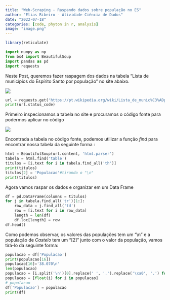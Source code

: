 ```yaml
---
title: "Web-Scraping - Raspando dados sobre população no ES"
author: "Elias Ribeiro - Atividade Ciência de Dados"
date: "2022-07-18"
categories: [code, phyton in r, analysis]
image: "image.png"
---
```


```r
library(reticulate)
```

```python
import numpy as np
from bs4 import BeautifulSoup
import pandas as pd
import requests
```

Neste Post, queremos fazer raspagem dos dados na tabela "Lista de municípios do Espírito Santo por população" no site abaixo.

![](images/paste-9EC51473.png)

```python
url = requests.get('https://pt.wikipedia.org/wiki/Lista_de_munic%C3%ADpios_do_Esp%C3%ADrito_Santo_por_popula%C3%A7%C3%A3o')
print(url.status_code)
```

Primeiro inspecionamos a tabela no site e procuramos o código fonte para podermos aplicar no código

![](images/paste-5957E6C7.png)

Encontrada a tabela no código fonte, podemos utilizar a função *find* para encontrar nossa tabela da seguinte forma :

```python
html = BeautifulSoup(url.content, 'html.parser')
tabela = html.find('table')
titulos = [i.text for i in tabela.find_all('th')]
print(titulos)
titulos[2] = 'Populacao'#tirando o "\n"
print(titulos)
```

Agora vamos raspar os dados e organizar em um Data Frame

```python
df = pd.DataFrame(columns = titulos)
for j in tabela.find_all('tr')[1:]:
    row_data = j.find_all('td')
    row = [i.text for i in row_data]
    length = len(df)
    df.loc[length] = row
df.head()
```

Como podemos observar, os valores das populações tem um "\\n" e a população de *Castelo* tem um "\[2\]" junto com o valor da população, vamos tirá-lo da seguinte forma:

```python
populacao = df['Populacao']
print(populacao[16])
populacao[16]='38.070\n'
len(populacao)
populacao = [i.split('\n')[0].replace(' ', '.').replace('\xa0', '.') for i in populacao]
populacao = [float(i) for i in populacao]
# populacao
df['Populacao'] = populacao
print(df)
```
